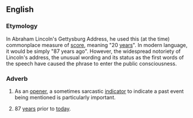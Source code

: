 {{wikipedia|Gettysburg Address}}
==English==

===Etymology===
In Abraham Lincoln's Gettysburg Address, he used this (at the time) commonplace measure of [[score]], meaning "20 [[year]]s". In modern language, it would be simply "87 years ago". However, the widespread notoriety of Lincoln's address, the unusual wording and its status as the first words of the speech have caused the phrase to enter the public consciousness.

===Adverb===
{{infl|en|adverb|head=[[four]] [[score]] [[and]] [[seven]] [[years]] [[ago]]}}

# {{idiomatic}} As an [[opener]], a sometimes sarcastic [[indicator]] to indicate a past event being mentioned is particularly important.
# {{literally|archaic}} 87 [[year]]s prior to [[today]].